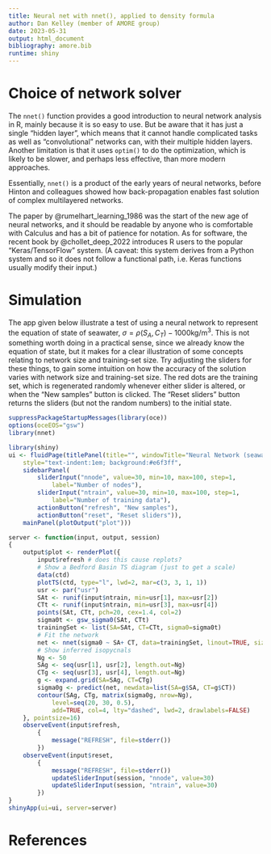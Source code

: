 ```yaml
---
title: Neural net with nnet(), applied to density formula
author: Dan Kelley (member of AMORE group)
date: 2023-05-31
output: html_document
bibliography: amore.bib
runtime: shiny
---
```


# Choice of network solver

The `nnet()` function provides a good introduction to neural network analysis in
R, mainly because it is so easy to use.  But be aware that it has just a single
"hidden layer", which means that it cannot handle complicated tasks as well as
"convolutional" networks can, with their multiple hidden layers.  Another
limitation is that it uses `optim()` to do the optimization, which is likely to
be slower, and perhaps less effective, than more modern approaches.

Essentially, `nnet()` is a product of the early years of neural networks, before
Hinton and colleagues showed how back-propagation enables fast solution of
complex multilayered networks.

The paper by @rumelhart_learning_1986 was the start of the new age of neural
networks, and it should be readable by anyone who is comfortable with Calculus
and has a bit of patience for notation. As for software, the recent book by
@chollet_deep_2022 introduces R users to the popular "Keras/TensorFlow" system.
(A caveat: this system derives from a Python system and so it does not follow a
functional path, i.e. Keras functions usually modify their input.)

# Simulation

The app given below illustrate a test of using a neural network to represent the
equation of state of seawater, $\sigma=\rho(S_A, C_T)-1000$kg/m$^3$.  This is
not something worth doing in a practical sense, since we already know the
equation of state, but it makes for a clear illustration of some concepts
relating to network size and training-set size. Try adjusting the sliders for
these things, to gain some intuition on how the accuracy of the solution varies
with network size and training-set size.  The red dots are the training set,
which is regenerated randomly whenever either slider is altered, or when the
"New samples" button is clicked.  The "Reset sliders" button returns the sliders
(but not the random numbers) to the initial state.


```r
suppressPackageStartupMessages(library(oce))
options(oceEOS="gsw")
library(nnet)

library(shiny)
ui <- fluidPage(titlePanel(title="", windowTitle="Neural Network (seawater density)"),
    style="text-indent:1em; background:#e6f3ff",
    sidebarPanel(
        sliderInput("nnode", value=30, min=10, max=100, step=1,
            label="Number of nodes"),
        sliderInput("ntrain", value=30, min=10, max=100, step=1,
            label="Number of training data"),
        actionButton("refresh", "New samples"),
        actionButton("reset", "Reset sliders")),
    mainPanel(plotOutput("plot")))

server <- function(input, output, session)
{
    output$plot <- renderPlot({
        input$refresh # does this cause replots?
        # Show a Bedford Basin TS diagram (just to get a scale)
        data(ctd)
        plotTS(ctd, type="l", lwd=2, mar=c(3, 3, 1, 1))
        usr <- par("usr")
        SAt <- runif(input$ntrain, min=usr[1], max=usr[2])
        CTt <- runif(input$ntrain, min=usr[3], max=usr[4])
        points(SAt, CTt, pch=20, cex=1.4, col=2)
        sigma0t <- gsw_sigma0(SAt, CTt)
        trainingSet <- list(SA=SAt, CT=CTt, sigma0=sigma0t)
        # Fit the network
        net <- nnet(sigma0 ~ SA+ CT, data=trainingSet, linout=TRUE, size=input$nnode)
        # Show inferred isopycnals
        Ng <- 50
        SAg <- seq(usr[1], usr[2], length.out=Ng)
        CTg <- seq(usr[3], usr[4], length.out=Ng)
        g <- expand.grid(SA=SAg, CT=CTg)
        sigma0g <- predict(net, newdata=list(SA=g$SA, CT=g$CT))
        contour(SAg, CTg, matrix(sigma0g, nrow=Ng),
            level=seq(20, 30, 0.5),
            add=TRUE, col=4, lty="dashed", lwd=2, drawlabels=FALSE)
    }, pointsize=16)
    observeEvent(input$refresh,
        {
            message("REFRESH", file=stderr())
        })
    observeEvent(input$reset,
        {
            message("REFRESH", file=stderr())
            updateSliderInput(session, "nnode", value=30)
            updateSliderInput(session, "ntrain", value=30)
        })
}
shinyApp(ui=ui, server=server)
```

# References
